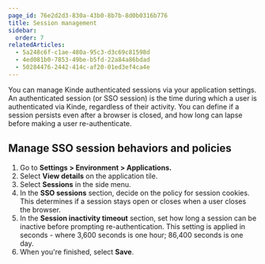 ```yaml
---
page_id: 76e2d2d3-830a-43b0-8b7b-8d0b0316b776
title: Session management
sidebar:
  order: 7
relatedArticles:
  - 5a248c6f-c1ae-480a-95c3-d3c69c81598d
  - 4ed081b0-7853-49be-b5fd-22a84a86bdad
  - 50284476-2442-414c-af20-01ed3ef4ca4e
---
```


You can manage Kinde authenticated sessions via your application settings. An authenticated session (or SSO session) is the time during which a user is authenticated via Kinde, regardless of their activity. You can define if a session persists even after a browser is closed, and how long can lapse before making a user re-authenticate.

## Manage SSO session behaviors and policies

1. Go to **Settings > Environment > Applications.**
2. Select **View details** on the application tile.
3. Select **Sessions** in the side menu.
4. In the **SSO sessions** section, decide on the policy for session cookies. This determines if a session stays open or closes when a user closes the browser.
5. In the **Session inactivity timeout** section, set how long a session can be inactive before prompting re-authentication. This setting is applied in seconds - where 3,600 seconds is one hour; 86,400 seconds is one day.
6. When you're finished, select **Save**.
